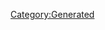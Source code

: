 {{Texts/Music
 |ID=134
 |MusicName=時の迷宮
 |OfficialName=時の迷宮
 |VocalName=ランカ・リー＝中島愛、シェリル・ノーム starring May'n
 |VocalNameLF=ランカ・リー＝中島愛、シェリル・ノーム starring May'n
 |Description=作品：劇場短編マクロスF ～時の迷宮～

歌手：ランカ・リー＝中島愛、
　　　シェリル・ノーム starring May'n

作詞：菅野よう子・児玉雨子
作曲：菅野よう子
 |BuyURL=https://recochoku.jp/song/S1012782376/single?ds=1019050243
 |StoryDesc=
 |StoryTitle=
 |BannerId=0
 |AnmStoreURL=
}}
[[Category:Generated]]

